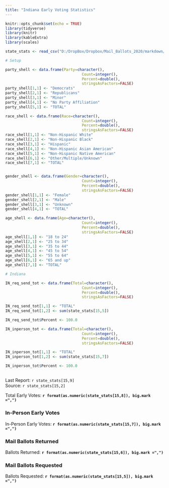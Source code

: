 ```yaml
---
title: "Indiana Early Voting Statistics"
---
```

```r
knitr::opts_chunk$set(echo = TRUE)
library(tidyverse)
library(knitr)
library(kableExtra)
library(scales)

state_stats <- read_csv("D:/DropBox/Dropbox/Mail_Ballots_2020/markdown/2020G_Early_Vote.csv")

# Setup

party_shell <- data.frame(Party=character(),
                                  Count=integer(),
                                  Percent=double(),
                                  stringsAsFactors=FALSE)
party_shell[1,1] <- "Democrats"
party_shell[2,1] <- "Republicans"
party_shell[3,1] <- "Minor"
party_shell[4,1] <- "No Party Affiliation"
party_shell[5,1] <- "TOTAL"

race_shell <- data.frame(Race=character(),
                                  Count=integer(),
                                  Percent=double(),
                                  stringsAsFactors=FALSE)
race_shell[1,1] <- "Non-Hispanic White"
race_shell[2,1] <- "Non-Hispanic Black"
race_shell[3,1] <- "Hispanic"
race_shell[4,1] <- "Non-Hispanic Asian American"
race_shell[5,1] <- "Non-Hispanic Native American"
race_shell[6,1] <- "Other/Multiple/Unknown"
race_shell[7,1] <- "TOTAL"


gender_shell <- data.frame(Gender=character(),
                                  Count=integer(),
                                  Percent=double(),
                                  stringsAsFactors=FALSE)
gender_shell[1,1] <- "Female"
gender_shell[2,1] <- "Male"
gender_shell[3,1] <- "Unknown"
gender_shell[4,1] <- "TOTAL"

age_shell <- data.frame(Age=character(),
                                  Count=integer(),
                                  Percent=double(),
                                  stringsAsFactors=FALSE)
age_shell[1,1] <- "18 to 24"
age_shell[2,1] <- "25 to 34"
age_shell[3,1] <- "35 to 44"
age_shell[4,1] <- "45 to 54"
age_shell[5,1] <- "55 to 64"
age_shell[6,1] <- "65 and up"
age_shell[7,1] <- "TOTAL"

# Indiana

IN_req_send_tot <- data.frame(Total=character(),
                                  Count=integer(),
                                  Percent=double(),
                                  stringsAsFactors=FALSE)

IN_req_send_tot[1,1] <- "TOTAL"
IN_req_send_tot[1,2] <- sum(state_stats[15,5]) 

IN_req_send_tot$Percent <- 100.0

IN_inperson_tot <- data.frame(Total=character(),
                                  Count=integer(),
                                  Percent=double(),
                                  stringsAsFactors=FALSE)

IN_inperson_tot[1,1] <- "TOTAL"
IN_inperson_tot[1,2] <- sum(state_stats[15,7]) 

IN_inperson_tot$Percent <- 100.0

```
## {.tabset}
Last Report: `r state_stats[15,9]`  
Source:  `r state_stats[15,2]`

Total Early Votes: **`r format(as.numeric(state_stats[15,8]), big.mark =",")`**

### In-Person Early Votes

In-Person Early Votes: **`r format(as.numeric(state_stats[15,7]), big.mark =",")`**

### Mail Ballots Returned

Ballots Returned: **`r format(as.numeric(state_stats[15,6]), big.mark =",")`**

### Mail Ballots Requested

Ballots Requested: **`r format(as.numeric(state_stats[15,5]), big.mark =",")`**
